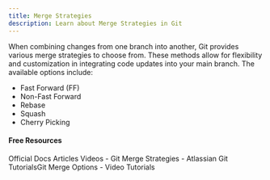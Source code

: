 ```yaml
---
title: Merge Strategies
description: Learn about Merge Strategies in Git
---
```

When combining changes from one branch into another, Git provides various merge strategies to choose from. These methods allow for flexibility and customization in integrating code updates into your main branch. The available options include:

- Fast Forward (FF)
- Non-Fast Forward
- Rebase
- Squash
- Cherry Picking

#### Free Resources

<Tabs defaultValue="official">
<TabsList>
<TabsTrigger value="official">Official Docs</TabsTrigger>
<TabsTrigger value="article">Articles</TabsTrigger>
<TabsTrigger value="video">Videos</TabsTrigger>
</TabsList>

<TabsContent value="official">
<Note type="note" title="official">
- <Link href="https://git-scm.com/docs/merge-strategies">Git Merge Strategies</Link>
</Note>
</TabsContent>
<TabsContent value="article">
<Note type="note" title="article">
- <Link href="https://www.atlassian.com/git/tutorials/using-branches/merge-strategy">Atlassian Git TutorialsGit Merge Options</Link>
</Note>
</TabsContent>
<TabsContent value="video">
<Note type="note" title="video">
- <Link href="https://www.youtube.com/results?search_query=git+merge-strategies+tutorial">Video Tutorials</Link>
</Note>
</TabsContent>
</Tabs>
